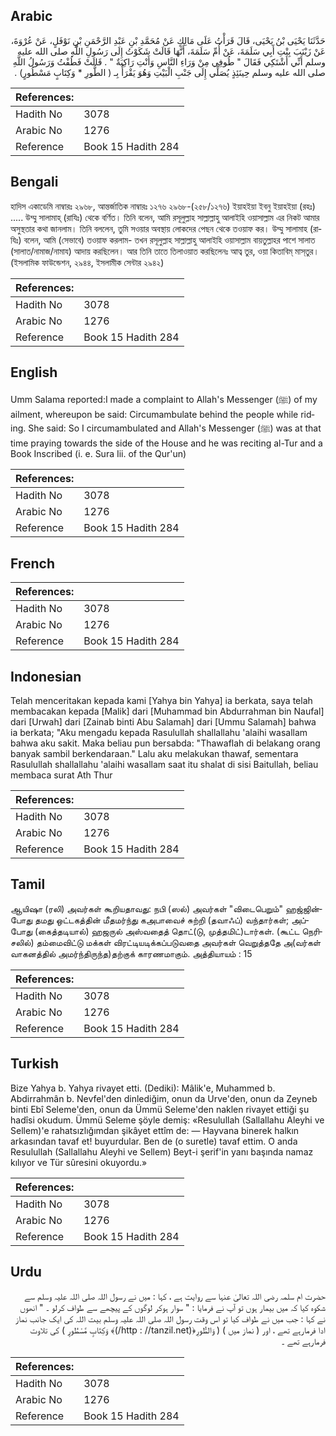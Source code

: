 ## Arabic


<div dir="rtl" lang="ar" style={{fontSize:'larger',backgroundColor:'#f8f9fa',padding:20}}>
حَدَّثَنَا يَحْيَى بْنُ يَحْيَى، قَالَ قَرَأْتُ عَلَى مَالِكٍ عَنْ مُحَمَّدِ بْنِ عَبْدِ الرَّحْمَنِ بْنِ نَوْفَلٍ، عَنْ عُرْوَةَ، عَنْ زَيْنَبَ بِنْتِ أَبِي سَلَمَةَ، عَنْ أُمِّ سَلَمَةَ، أَنَّهَا قَالَتْ شَكَوْتُ إِلَى رَسُولِ اللَّهِ صلى الله عليه وسلم أَنِّي أَشْتَكِي فَقَالَ ‏"‏ طُوفِي مِنْ وَرَاءِ النَّاسِ وَأَنْتِ رَاكِبَةٌ ‏"‏ ‏.‏ قَالَتْ فَطُفْتُ وَرَسُولُ اللَّهِ صلى الله عليه وسلم حِينَئِذٍ يُصَلِّي إِلَى جَنْبِ الْبَيْتِ وَهُوَ يَقْرَأُ بِـ ‏(‏ الطُّورِ * وَكِتَابٍ مَسْطُورٍ‏)‏ ‏.‏
</div>
<div style={{backgroundColor:'#f8f9fa',padding:20, marginBottom: 10}}><table> <thead> <tr> <th>References:</th> <th></th> </tr> </thead> <tbody><tr><td>Hadith No</td><td>3078</td></tr><tr><td>Arabic No</td><td>1276</td></tr><tr><td>Reference</td><td>Book 15 Hadith 284</td></tr></tbody></table></div>

## Bengali


<div dir="ltr" lang="bn" style={{fontSize:'larger',backgroundColor:'#f8f9fa',padding:20}}>
হাদিস একাডেমি নাম্বারঃ ২৯৬৮, আন্তর্জাতিক নাম্বারঃ ১২৭৬ ২৯৬৮-(২৫৮/১২৭৬) ইয়াহইয়া ইবনু ইয়াহইয়া (রহঃ) ..... উম্মু সালামাহ্ (রাযিঃ) থেকে বর্ণিত। তিনি বলেন, আমি রসূলুল্লাহ সাল্লাল্লাহু আলাইহি ওয়াসাল্লাম এর নিকট আমার অসুস্থতার কথা জানলাম। তিনি বললেন, তুমি সওয়ার অবস্থায় লোকদের পেছন থেকে তওয়াফ কর। উম্মু সালামাহ (রাযিঃ) বলেন, আমি (সেভাবে) তওয়াফ করলাম- তখন রসূলুল্লাহ সাল্লাল্লাহু আলাইহি ওয়াসাল্লাম বায়তুল্লাহর পাশে সালাত (সালাত/নামাজ/নামায) আদায় করছিলেন। আর তিনি তাতে তিলাওয়াত করছিলেনঃ আত্ব তুর, ওয়া কিতাবিম্ মাস্‌তুর। (ইসলামিক ফাউন্ডেশন, ২৯৪৪, ইসলামীক সেন্টার ২৯৪২)
</div>
<div style={{backgroundColor:'#f8f9fa',padding:20, marginBottom: 10}}><table> <thead> <tr> <th>References:</th> <th></th> </tr> </thead> <tbody><tr><td>Hadith No</td><td>3078</td></tr><tr><td>Arabic No</td><td>1276</td></tr><tr><td>Reference</td><td>Book 15 Hadith 284</td></tr></tbody></table></div>

## English


<div dir="ltr" lang="en" style={{fontSize:'larger',backgroundColor:'#f8f9fa',padding:20}}>
Umm Salama reported:I made a complaint to Allah's Messenger (ﷺ) of my ailment, whereupon be said: Circumambulate behind the people while riding. She said: So I circumambulated and Allah's Messenger (ﷺ) was at that time praying towards the side of the House and he was reciting al-Tur and a Book Inscribed (i. e. Sura Iii. of the Qur'un)
</div>
<div style={{backgroundColor:'#f8f9fa',padding:20, marginBottom: 10}}><table> <thead> <tr> <th>References:</th> <th></th> </tr> </thead> <tbody><tr><td>Hadith No</td><td>3078</td></tr><tr><td>Arabic No</td><td>1276</td></tr><tr><td>Reference</td><td>Book 15 Hadith 284</td></tr></tbody></table></div>

## French


<div dir="ltr" lang="fr" style={{fontSize:'larger',backgroundColor:'#f8f9fa',padding:20}}>

</div>
<div style={{backgroundColor:'#f8f9fa',padding:20, marginBottom: 10}}><table> <thead> <tr> <th>References:</th> <th></th> </tr> </thead> <tbody><tr><td>Hadith No</td><td>3078</td></tr><tr><td>Arabic No</td><td>1276</td></tr><tr><td>Reference</td><td>Book 15 Hadith 284</td></tr></tbody></table></div>

## Indonesian


<div dir="ltr" lang="id" style={{fontSize:'larger',backgroundColor:'#f8f9fa',padding:20}}>
Telah menceritakan kepada kami [Yahya bin Yahya] ia berkata, saya telah membacakan kepada [Malik] dari [Muhammad bin Abdurrahman bin Naufal] dari [Urwah] dari [Zainab binti Abu Salamah] dari [Ummu Salamah] bahwa ia berkata; "Aku mengadu kepada Rasulullah shallallahu 'alaihi wasallam bahwa aku sakit. Maka beliau pun bersabda: "Thawaflah di belakang orang banyak sambil berkendaraan." Lalu aku melakukan thawaf, sementara Rasulullah shallallahu 'alaihi wasallam saat itu shalat di sisi Baitullah, beliau membaca surat Ath Thur
</div>
<div style={{backgroundColor:'#f8f9fa',padding:20, marginBottom: 10}}><table> <thead> <tr> <th>References:</th> <th></th> </tr> </thead> <tbody><tr><td>Hadith No</td><td>3078</td></tr><tr><td>Arabic No</td><td>1276</td></tr><tr><td>Reference</td><td>Book 15 Hadith 284</td></tr></tbody></table></div>

## Tamil


<div dir="ltr" lang="ta" style={{fontSize:'larger',backgroundColor:'#f8f9fa',padding:20}}>
ஆயிஷா (ரலி) அவர்கள் கூறியதாவது: நபி (ஸல்) அவர்கள் "விடைபெறும்" ஹஜ்ஜின்போது தமது ஒட்டகத்தின் மீதமர்ந்து கஅபாவைச் சுற்றி (தவாஃப்) வந்தார்கள்; அப்போது (கைத்தடியால்) ஹஜருல் அஸ்வதைத் தொட்(டு, முத்தமிட்)டார்கள். (கூட்ட நெரிசலில்) தம்மைவிட்டு மக்கள் விரட்டியடிக்கப்படுவதை அவர்கள் வெறுத்ததே அ(வர்கள் வாகனத்தில் அமர்ந்திருந்த)தற்குக் காரணமாகும். அத்தியாயம் : 15
</div>
<div style={{backgroundColor:'#f8f9fa',padding:20, marginBottom: 10}}><table> <thead> <tr> <th>References:</th> <th></th> </tr> </thead> <tbody><tr><td>Hadith No</td><td>3078</td></tr><tr><td>Arabic No</td><td>1276</td></tr><tr><td>Reference</td><td>Book 15 Hadith 284</td></tr></tbody></table></div>

## Turkish


<div dir="ltr" lang="tr" style={{fontSize:'larger',backgroundColor:'#f8f9fa',padding:20}}>
Bize Yahya b. Yahya rivayet etti. (Dediki): Mâlik'e, Muhammed b. Abdirrahmân b. Nevfel'den dinlediğim, onun da Urve'den, onun da Zeyneb binti Ebî Seleme'den, onun da Ümmü Seleme'den naklen rivayet ettiği şu hadîsi okudum. Ümmü Seleme şöyle demiş: «Resulullah (Sallallahu Aleyhi ve Sellem)'e rahatsızlığımdan şikâyet ettîm de: — Hayvana binerek halkın arkasından tavaf et! buyurdular. Ben de (o suretle) tavaf ettim. O anda Resulullah (Sallallahu Aleyhi ve Sellem) Beyt-i şerif'in yanı başında namaz kılıyor ve Tür sûresini okuyordu.»
</div>
<div style={{backgroundColor:'#f8f9fa',padding:20, marginBottom: 10}}><table> <thead> <tr> <th>References:</th> <th></th> </tr> </thead> <tbody><tr><td>Hadith No</td><td>3078</td></tr><tr><td>Arabic No</td><td>1276</td></tr><tr><td>Reference</td><td>Book 15 Hadith 284</td></tr></tbody></table></div>

## Urdu


<div dir="rtl" lang="ur" style={{fontSize:'larger',backgroundColor:'#f8f9fa',padding:20}}>
حضرت ام سلمہ رضی اللہ تعالیٰ عنہا سے روایت ہے ، کہا : میں نے رسول اللہ صلی اللہ علیہ وسلم سے شکوہ کیا کہ میں بیمار ہوں تو آپ نے فرمایا : " سوار ہوکر لوگوں کے پیچھے سے طواف کرلو ۔ " انھوں نے کہا : جب میں نے طواف کیا تو اس وقت رسول اللہ صلی اللہ علیہ وسلم بیت اللہ کی ایک جانب نماز ادا فرمارہے تھے ، اور ( نماز میں ) ( وَالطُّورِ‌﴿(http : //tanzil.net/)﴾ وَكِتَابٍ مَّسْطُورٍ‌ ) کی تلاوت فرمارہے تھے ۔
</div>
<div style={{backgroundColor:'#f8f9fa',padding:20, marginBottom: 10}}><table> <thead> <tr> <th>References:</th> <th></th> </tr> </thead> <tbody><tr><td>Hadith No</td><td>3078</td></tr><tr><td>Arabic No</td><td>1276</td></tr><tr><td>Reference</td><td>Book 15 Hadith 284</td></tr></tbody></table></div>